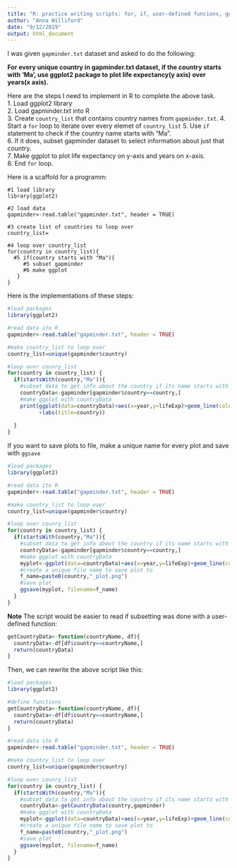 ```yaml
---
title: "R: practice writing scripts: for, if, user-defined funcions, ggplot2"
author: "Anna Williford"
date: "9/12/2019"
output: html_document
---
```

  
  
I was given `gapminder.txt` dataset and asked to do the following:

**For every unique country in gapminder.txt dataset, if the country starts with 'Ma', use ggplot2 package to plot life expectancy(y axis) over years(x axis).**  

Here are the steps I need to implement in R to complete the above task.  
1. Load ggplot2 library  
2. Load gapminder.txt into R  
3. Create `country_list` that contains country names from `gapminder.txt`. 
4. Start a `for` loop to iterate over every elemet of `country_list`
5. Use `if` statement to check if the country name starts with "Ma".    
6. If it does, subset gapminder dataset to select information about just that country.   
7. Make ggplot to plot life expectancy on y-axis and years on x-axis.  
8. End `for` loop.


Here is a scaffold for a programm:
```
#1 load library
library(ggplot2)

#2 load data
gapminder<-read.table("gapminder.txt", header = TRUE)

#3 create list of countries to loop over
country_list=

#4 loop over country_list
for(country in country_list){
  #5 if(country starts with "Ma"){
     #5 subset gapminder
     #6 make ggplot
   }
}

```
Here is the implementations of these steps:  


```r
#load packages
library(ggplot2)

#read data ito R
gapminder<-read.table("gapminder.txt", header = TRUE)

#make country_list to loop over
country_list=unique(gapminder$country)

#loop over counry_list
for(country in country_list) {
  if(startsWith(country,"Ma")){
    #subset data to get info about the country if its name starts with 'Ma'
    countryData<-gapminder[gapminder$country==country,]
    #make ggplot with countryData
    print(ggplot(data=countryData)+aes(x=year,y=lifeExp)+geom_line(color="red")
          +labs(title=country))
    
  }
}
```


If you want to save plots to file, make a unique name for every plot and save with `ggsave`

```r
#load packages
library(ggplot2)

#read data ito R
gapminder<-read.table("gapminder.txt", header = TRUE)

#make country_list to loop over
country_list=unique(gapminder$country)

#loop over counry_list
for(country in country_list) {
  if(startsWith(country,"Ma")){
    #subset data to get info about the country if its name starts with 'Ma'
    countryData<-gapminder[gapminder$country==country,]
    #make ggplot with countryData
    myplot<-ggplot(data=countryData)+aes(x=year,y=lifeExp)+geom_line(color="red")
    #create a unique file name to save plot to
    f_name=paste0(country,"_plot.png")
    #save plot
    ggsave(myplot, filename=f_name)
  }
}
```


**Note** The script would be easier to read if subsetting was done with a user-defined function:
```r
getCountryData<-function(countryName, df){
  countryData<-df[df$country==countryName,] 
  return(countryData)
}
```

Then, we can rewrite the above script like this:
```r
#load packages
library(ggplot2)

#define functions
getCountryData<-function(countryName, df){
  countryData<-df[df$country==countryName,] 
  return(countryData)
}

#read data ito R
gapminder<-read.table("gapminder.txt", header = TRUE)

#make country_list to loop over
country_list=unique(gapminder$country)

#loop over counry_list
for(country in country_list) {
  if(startsWith(country,"Ma")){
    #subset data to get info about the country if its name starts with 'Ma'
    countryData<-getCountryData(country,gapminder)
    #make ggplot with countryData
    myplot<-ggplot(data=countryData)+aes(x=year,y=lifeExp)+geom_line(color="red")
    #create a unique file name to save plot to
    f_name=paste0(country,"_plot.png")
    #save plot
    ggsave(myplot, filename=f_name)
  }
}
```